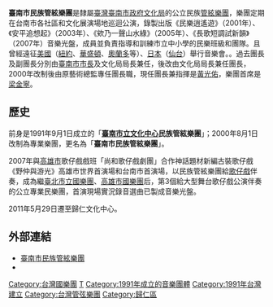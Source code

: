 {{Unreferenced|time=2008-09-18}}
'''臺南市民族管絃樂團'''是隸屬[[臺灣|臺灣]][[臺南市政府文化局|臺南市政府文化局]]的公立民族[[管絃樂團|管絃樂團]]，樂團定期在台南市各社區和文化展演場地巡迴公演，錄製出版《民樂逍遙遊》（2001年）、《安平追想起》（2003年）、《欸乃一聲山水綠》（2005年）、《長歌短調試新韻》（2007年）音樂光盤，成員並負責指導和訓練市立中小學的民樂班級和團隊。且曾經遠征[[美國|美國]]（[[紐約|紐約]]、[[華盛頓|華盛頓]]、[[奧蘭多|奧蘭多]]等）、[[日本|日本]]（[[仙台|仙台]]）舉行音樂會。。過去團長及副團長分別由[[臺南市市長|臺南市市長]]及文化局局長兼任，後改由文化局局長兼任團長，2000年改制後由原藝術總監專任團長職，現任團長兼指揮是[[黃光佑|黃光佑]]，樂團首席是[[梁金寧|梁金寧]]。

==歷史==
前身是1991年9月1日成立的「'''[[臺南市立文化中心|臺南市立文化中心]]民族管絃樂團'''」；2000年8月1日改制為專業樂團，更名為「'''臺南市民族管絃樂團'''」。

2007年與[[高雄市|高雄市]]歌仔戲戲班「尚和歌仔戲劇團」合作神話題材新編古裝歌仔戲《野仲與游光》高雄市世界首演場和台南市首演場，以民族管絃樂團給[[歌仔戲|歌仔戲]]伴奏，成為繼[[臺北市立國樂團|臺北市立國樂團]]、[[高雄市國樂團|高雄市國樂團]]后，第3個給大型舞台歌仔戲公演伴奏的公立專業民樂團，首演現場實況錄音選曲已製成音樂光盤。

2011年5月29日遷至歸仁文化中心。

==外部連結==
*[https://www.tmcc.gov.tw/aboutus/tcto/ 臺南市民族管絃樂團] {{Wayback|url=https://www.tmcc.gov.tw/aboutus/tcto/ |date=20210518074212 }}
*{{facebook|107014649337471|臺南市民族管絃樂團}}

[[Category:台灣國樂團|Category:台灣國樂團]]
[[Category:臺南市文化局|T]]
[[Category:1991年成立的音樂團體|Category:1991年成立的音樂團體]]
[[Category:1991年台灣建立|Category:1991年台灣建立]]
[[Category:台灣管弦樂團|Category:台灣管弦樂團]]
[[Category:歸仁區|Category:歸仁區]]